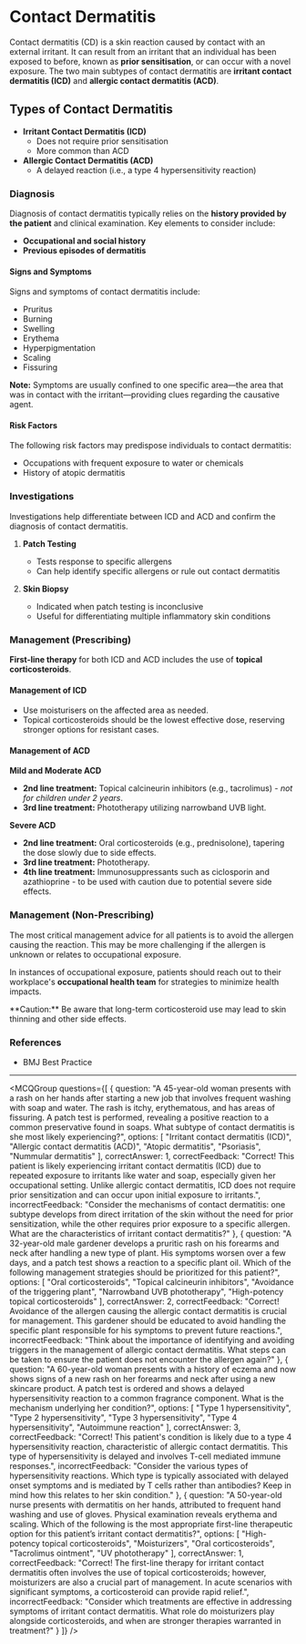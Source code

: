 
# Contact Dermatitis

Contact dermatitis (CD) is a skin reaction caused by contact with an external irritant. It can result from an irritant that an individual has been exposed to before, known as **prior sensitisation**, or can occur with a novel exposure. The two main subtypes of contact dermatitis are **irritant contact dermatitis (ICD)** and **allergic contact dermatitis (ACD)**. 

## Types of Contact Dermatitis

- **Irritant Contact Dermatitis (ICD)**
  - Does not require prior sensitisation 
  - More common than ACD
- **Allergic Contact Dermatitis (ACD)**
  - A delayed reaction (i.e., a type 4 hypersensitivity reaction)

### **Diagnosis**

Diagnosis of contact dermatitis typically relies on the **history provided by the patient** and clinical examination. Key elements to consider include:

- **Occupational and social history**
- **Previous episodes of dermatitis** 

#### Signs and Symptoms

Signs and symptoms of contact dermatitis include:

- Pruritus 
- Burning 
- Swelling 
- Erythema 
- Hyperpigmentation 
- Scaling 
- Fissuring 

**Note:** Symptoms are usually confined to one specific area—the area that was in contact with the irritant—providing clues regarding the causative agent.

#### Risk Factors

The following risk factors may predispose individuals to contact dermatitis:

- Occupations with frequent exposure to water or chemicals 
- History of atopic dermatitis 

### **Investigations**

Investigations help differentiate between ICD and ACD and confirm the diagnosis of contact dermatitis.

1. **Patch Testing**
   - Tests response to specific allergens
   - Can help identify specific allergens or rule out contact dermatitis

2. **Skin Biopsy**
   - Indicated when patch testing is inconclusive 
   - Useful for differentiating multiple inflammatory skin conditions 

### **Management (Prescribing)**

**First-line therapy** for both ICD and ACD includes the use of **topical corticosteroids**.

#### Management of ICD

- Use moisturisers on the affected area as needed.
- Topical corticosteroids should be the lowest effective dose, reserving stronger options for resistant cases.

#### Management of ACD

**Mild and Moderate ACD**

- **2nd line treatment:** Topical calcineurin inhibitors (e.g., tacrolimus) - *not for children under 2 years*.
- **3rd line treatment:** Phototherapy utilizing narrowband UVB light.

**Severe ACD**

- **2nd line treatment:** Oral corticosteroids (e.g., prednisolone), tapering the dose slowly due to side effects.
- **3rd line treatment:** Phototherapy.
- **4th line treatment:** Immunosuppressants such as ciclosporin and azathioprine - to be used with caution due to potential severe side effects.

### **Management (Non-Prescribing)**

The most critical management advice for all patients is to avoid the allergen causing the reaction. This may be more challenging if the allergen is unknown or relates to occupational exposure.

In instances of occupational exposure, patients should reach out to their workplace's **occupational health team** for strategies to minimize health impacts.

<Callout emoji="⚠️">
**Caution:** Be aware that long-term corticosteroid use may lead to skin thinning and other side effects.
</Callout>

### **References**

- BMJ Best Practice

---

<MCQGroup questions={[
  {
    question: "A 45-year-old woman presents with a rash on her hands after starting a new job that involves frequent washing with soap and water. The rash is itchy, erythematous, and has areas of fissuring. A patch test is performed, revealing a positive reaction to a common preservative found in soaps. What subtype of contact dermatitis is she most likely experiencing?",
    options: [
      "Irritant contact dermatitis (ICD)",
      "Allergic contact dermatitis (ACD)",
      "Atopic dermatitis",
      "Psoriasis",
      "Nummular dermatitis"
    ],
    correctAnswer: 1,
    correctFeedback: "Correct! This patient is likely experiencing irritant contact dermatitis (ICD) due to repeated exposure to irritants like water and soap, especially given her occupational setting. Unlike allergic contact dermatitis, ICD does not require prior sensitization and can occur upon initial exposure to irritants.",
    incorrectFeedback: "Consider the mechanisms of contact dermatitis: one subtype develops from direct irritation of the skin without the need for prior sensitization, while the other requires prior exposure to a specific allergen. What are the characteristics of irritant contact dermatitis?"
  },
  {
    question: "A 32-year-old male gardener develops a pruritic rash on his forearms and neck after handling a new type of plant. His symptoms worsen over a few days, and a patch test shows a reaction to a specific plant oil. Which of the following management strategies should be prioritized for this patient?",
    options: [
      "Oral corticosteroids",
      "Topical calcineurin inhibitors",
      "Avoidance of the triggering plant",
      "Narrowband UVB phototherapy",
      "High-potency topical corticosteroids"
    ],
    correctAnswer: 2,
    correctFeedback: "Correct! Avoidance of the allergen causing the allergic contact dermatitis is crucial for management. This gardener should be educated to avoid handling the specific plant responsible for his symptoms to prevent future reactions.",
    incorrectFeedback: "Think about the importance of identifying and avoiding triggers in the management of allergic contact dermatitis. What steps can be taken to ensure the patient does not encounter the allergen again?"
  },
  {
    question: "A 60-year-old woman presents with a history of eczema and now shows signs of a new rash on her forearms and neck after using a new skincare product. A patch test is ordered and shows a delayed hypersensitivity reaction to a common fragrance component. What is the mechanism underlying her condition?",
    options: [
      "Type 1 hypersensitivity",
      "Type 2 hypersensitivity",
      "Type 3 hypersensitivity",
      "Type 4 hypersensitivity",
      "Autoimmune reaction"
    ],
    correctAnswer: 3,
    correctFeedback: "Correct! This patient's condition is likely due to a type 4 hypersensitivity reaction, characteristic of allergic contact dermatitis. This type of hypersensitivity is delayed and involves T-cell mediated immune responses.",
    incorrectFeedback: "Consider the various types of hypersensitivity reactions. Which type is typically associated with delayed onset symptoms and is mediated by T cells rather than antibodies? Keep in mind how this relates to her skin condition."
  },
  {
    question: "A 50-year-old nurse presents with dermatitis on her hands, attributed to frequent hand washing and use of gloves. Physical examination reveals erythema and scaling. Which of the following is the most appropriate first-line therapeutic option for this patient’s irritant contact dermatitis?",
    options: [
      "High-potency topical corticosteroids",
      "Moisturizers",
      "Oral corticosteroids",
      "Tacrolimus ointment",
      "UV phototherapy"
    ],
    correctAnswer: 1,
    correctFeedback: "Correct! The first-line therapy for irritant contact dermatitis often involves the use of topical corticosteroids; however, moisturizers are also a crucial part of management. In acute scenarios with significant symptoms, a corticosteroid can provide rapid relief.",
    incorrectFeedback: "Consider which treatments are effective in addressing symptoms of irritant contact dermatitis. What role do moisturizers play alongside corticosteroids, and when are stronger therapies warranted in treatment?"
  }
]} />